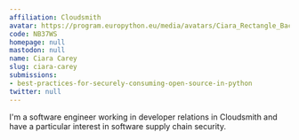 ```yaml
---
affiliation: Cloudsmith
avatar: https://program.europython.eu/media/avatars/Ciara_Rectangle_Background_1_OW89AQG.jpg
code: NB37WS
homepage: null
mastodon: null
name: Ciara Carey
slug: ciara-carey
submissions:
- best-practices-for-securely-consuming-open-source-in-python
twitter: null
---
```


I'm a software engineer working in developer relations in Cloudsmith and have a particular interest in software supply chain security.

